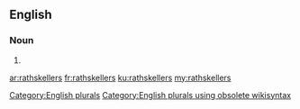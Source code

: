 ==English==

===Noun===
{{head|en}}

# {{plural of|rathskeller}}

[[Category:English plurals]][[Category:English plurals using obsolete wikisyntax]]

[[ar:rathskellers]]
[[fr:rathskellers]]
[[ku:rathskellers]]
[[my:rathskellers]]